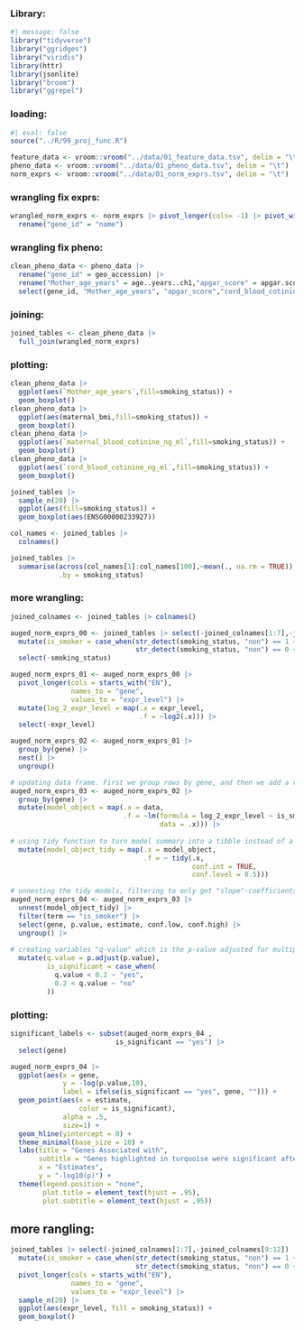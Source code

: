### Library:

```r
#| message: false
library("tidyverse")
library("ggridges")
library("viridis")
library(httr)
library(jsonlite)
library("broom")
library("ggrepel")
```

### loading:

```r
#| eval: false
source("../R/99_proj_func.R")

feature_data <- vroom::vroom("../data/01_feature_data.tsv", delim = "\t")
pheno_data <- vroom::vroom("../data/01_pheno_data.tsv", delim = "\t")
norm_exprs <- vroom::vroom("../data/01_norm_exprs.tsv", delim = "\t")
```

### wrangling fix exprs:

```r
wrangled_norm_exprs <- norm_exprs |> pivot_longer(cols= -1) |> pivot_wider(names_from = "gene_id",values_from = "value") |>
  rename("gene_id" = "name")
```

### wrangling fix pheno:

```r

clean_pheno_data <- pheno_data |>
  rename("gene_id" = geo_accession) |>
  rename("Mother_age_years" = age..years..ch1,"apgar_score" = apgar.score..5s..ch1, "cord_blood_cotinine_ng_ml" = cord.blood.cotinine..ng.ml..ch1, "gestational_age_weeks" = gestational.age..weeks..ch1, "maternal_blood_cotinine_ng_ml" = maternal.blood.cotinine..ng.ml..ch1, "maternal_bmi" = maternal.bmi.ch1, "smoking_status" = smoking.status.ch1,"newborn_weight_g"= newborn.weight..g..ch1,"individual" = individual.ch1,"placental_weight_g" = placental.weight..g..ch1) |>
  select(gene_id, "Mother_age_years", "apgar_score","cord_blood_cotinine_ng_ml","gestational_age_weeks","maternal_blood_cotinine_ng_ml","maternal_bmi","smoking_status","newborn_weight_g","sex","individual", "placental_weight_g")
```

### joining:

```r
joined_tables <- clean_pheno_data |>
  full_join(wrangled_norm_exprs)
```

### plotting:

```r

clean_pheno_data |>
  ggplot(aes(`Mother_age_years`,fill=smoking_status)) +
  geom_boxplot()
clean_pheno_data |>
  ggplot(aes(maternal_bmi,fill=smoking_status)) +
  geom_boxplot()
clean_pheno_data |>
  ggplot(aes(`maternal_blood_cotinine_ng_ml`,fill=smoking_status)) +
  geom_boxplot()
clean_pheno_data |>
  ggplot(aes(`cord_blood_cotinine_ng_ml`,fill=smoking_status)) +
  geom_boxplot()

joined_tables |>
  sample_n(20) |>
  ggplot(aes(fill=smoking_status)) +
  geom_boxplot(aes(ENSG00000233927))

col_names <- joined_tables |>
  colnames()

joined_tables |>
  summarise(across(col_names[1]:col_names[100],~mean(., na.rm = TRUE)),
            .by = smoking_status)
```

### more wrangling:

```r

joined_colnames <- joined_tables |> colnames()

auged_norm_exprs_00 <- joined_tables |> select(-joined_colnames[1:7],-joined_colnames[9:12]) |>
  mutate(is_smoker = case_when(str_detect(smoking_status, "non") == 1 ~ 0,
                               str_detect(smoking_status, "non") == 0 ~ 1), .before = 1) |>
  select(-smoking_status)

auged_norm_exprs_01 <- auged_norm_exprs_00 |>
  pivot_longer(cols = starts_with("EN"),
               names_to = "gene",
               values_to = "expr_level") |>
  mutate(log_2_expr_level = map(.x = expr_level,
                                .f = ~log2(.x))) |>
  select(-expr_level)

auged_norm_exprs_02 <- auged_norm_exprs_01 |>
  group_by(gene) |>
  nest() |>
  ungroup()

# updating data frame. First we group rows by gene, and then we add a variable containing model fitted to expression level against early_metastasis variable
auged_norm_exprs_03 <- auged_norm_exprs_02 |>
  group_by(gene) |>
  mutate(model_object = map(.x = data,
                            .f = ~lm(formula = log_2_expr_level ~ is_smoker,
                                     data = .x))) |>
  
# using tidy function to turn model summary into a tibble instead of a list  
  mutate(model_object_tidy = map(.x = model_object,
                                 .f = ~ tidy(.x,
                                             conf.int = TRUE,
                                             conf.level = 0.5)))

# unnesting the tidy models, filtering to only get "slope"-coefficients for models and selecting desired variables
auged_norm_exprs_04 <- auged_norm_exprs_03 |>
  unnest(model_object_tidy) |>
  filter(term == "is_smoker") |>
  select(gene, p.value, estimate, conf.low, conf.high) |>
  ungroup() |>
  
# creating variables "q-value" which is the p-value adjusted for multiple comparisons and "is_significant" which indicates whether observations are statistically significant when using a level of significance of 0.0
  mutate(q.value = p.adjust(p.value),
         is_significant = case_when(
           q.value < 0.2 ~ "yes",
           0.2 < q.value ~ "no"
         ))
```

### plotting:

```r
significant_labels <- subset(auged_norm_exprs_04 , 
                          is_significant == "yes") |>
  select(gene)

auged_norm_exprs_04 |>
  ggplot(aes(x = gene,
             y = -log(p.value,10),
             label = ifelse(is_significant == "yes", gene, ""))) + 
  geom_point(aes(x = estimate, 
                 color = is_significant),
             alpha = .5,
             size=1) +
  geom_hline(yintercept = 0) +
  theme_minimal(base_size = 10) +
  labs(title = "Genes Associated with",
       subtitle = "Genes highlighted in turquoise were significant after multiple testing correction",
       x = "Estimates",
       y = "-log10(p)") +
  theme(legend.position = "none",
        plot.title = element_text(hjust = .95),
        plot.subtitle = element_text(hjust = .95))
```

## more rangling:

```r
joined_tables |> select(-joined_colnames[1:7],-joined_colnames[9:12]) |>
  mutate(is_smoker = case_when(str_detect(smoking_status, "non") == 1 ~ 0,
                               str_detect(smoking_status, "non") == 0 ~ 1), .before = 1) |>
  pivot_longer(cols = starts_with("EN"),
               names_to = "gene",
               values_to = "expr_level") |>
  sample_n(20) |>
  ggplot(aes(expr_level, fill = smoking_status)) +
  geom_boxplot()
```
